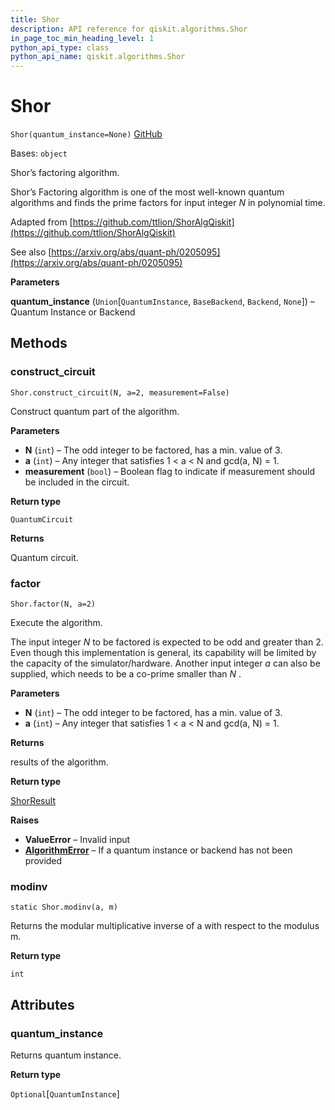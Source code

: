 ```yaml
---
title: Shor
description: API reference for qiskit.algorithms.Shor
in_page_toc_min_heading_level: 1
python_api_type: class
python_api_name: qiskit.algorithms.Shor
---
```


# Shor

<span id="qiskit.algorithms.Shor" />

`Shor(quantum_instance=None)` [GitHub](https://github.com/qiskit/qiskit/tree/stable/0.18/qiskit/algorithms/factorizers/shor.py "view source code")

Bases: `object`

Shor’s factoring algorithm.

Shor’s Factoring algorithm is one of the most well-known quantum algorithms and finds the prime factors for input integer $N$ in polynomial time.

Adapted from [https://github.com/ttlion/ShorAlgQiskit](https://github.com/ttlion/ShorAlgQiskit)

See also [https://arxiv.org/abs/quant-ph/0205095](https://arxiv.org/abs/quant-ph/0205095)

**Parameters**

**quantum\_instance** (`Union`\[`QuantumInstance`, `BaseBackend`, `Backend`, `None`]) – Quantum Instance or Backend

## Methods

### construct\_circuit

<span id="qiskit.algorithms.Shor.construct_circuit" />

`Shor.construct_circuit(N, a=2, measurement=False)`

Construct quantum part of the algorithm.

**Parameters**

*   **N** (`int`) – The odd integer to be factored, has a min. value of 3.
*   **a** (`int`) – Any integer that satisfies 1 \< a \< N and gcd(a, N) = 1.
*   **measurement** (`bool`) – Boolean flag to indicate if measurement should be included in the circuit.

**Return type**

`QuantumCircuit`

**Returns**

Quantum circuit.

### factor

<span id="qiskit.algorithms.Shor.factor" />

`Shor.factor(N, a=2)`

Execute the algorithm.

The input integer $N$ to be factored is expected to be odd and greater than 2. Even though this implementation is general, its capability will be limited by the capacity of the simulator/hardware. Another input integer $a$ can also be supplied, which needs to be a co-prime smaller than $N$ .

**Parameters**

*   **N** (`int`) – The odd integer to be factored, has a min. value of 3.
*   **a** (`int`) – Any integer that satisfies 1 \< a \< N and gcd(a, N) = 1.

**Returns**

results of the algorithm.

**Return type**

[ShorResult](qiskit.algorithms.ShorResult "qiskit.algorithms.ShorResult")

**Raises**

*   **ValueError** – Invalid input
*   [**AlgorithmError**](qiskit.algorithms.AlgorithmError "qiskit.algorithms.AlgorithmError") – If a quantum instance or backend has not been provided

### modinv

<span id="qiskit.algorithms.Shor.modinv" />

`static Shor.modinv(a, m)`

Returns the modular multiplicative inverse of a with respect to the modulus m.

**Return type**

`int`

## Attributes

<span id="qiskit.algorithms.Shor.quantum_instance" />

### quantum\_instance

Returns quantum instance.

**Return type**

`Optional`\[`QuantumInstance`]

